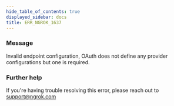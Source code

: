 ```yaml
---
hide_table_of_contents: true
displayed_sidebar: docs
title: ERR_NGROK_1637
---
```


### Message

Invalid endpoint configuration, OAuth does not define any provider configurations but one is required.

### Further help

If you're having trouble resolving this error, please reach out to [support@ngrok.com](mailto:support@ngrok.com?subject=Help%20with%20ERR_NGROK_1637)

